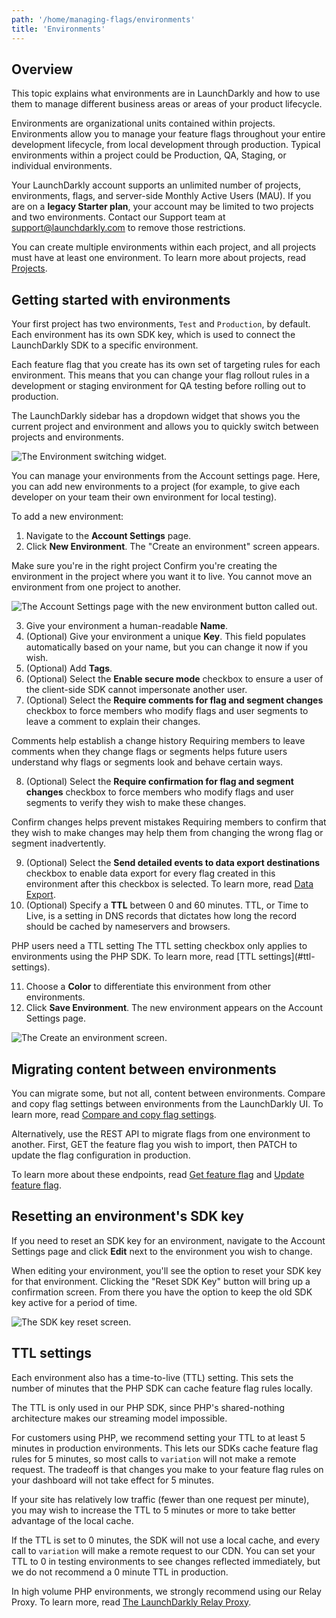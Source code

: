 ```yaml
---
path: '/home/managing-flags/environments'
title: 'Environments'
---
```


## Overview

This topic explains what environments are in LaunchDarkly and how to use them to manage different business areas or areas of your product lifecycle.

Environments are organizational units contained within projects. Environments allow you to manage your feature flags throughout your entire development lifecycle, from local development through production. Typical environments within a project could be Production, QA, Staging, or individual environments.

Your LaunchDarkly account supports an unlimited number of projects, environments, flags, and server-side Monthly Active Users (MAU). If you are on a **legacy Starter plan**, your account may be limited to two projects and two environments. Contact our Support team at support@launchdarkly.com to remove those restrictions.

You can create multiple environments within each project, and all projects must have at least one environment. To learn more about projects, read [Projects](./projects).

## Getting started with environments

Your first project has two environments, `Test` and `Production`, by default. Each environment has its own SDK key, which is used to connect the LaunchDarkly SDK to a specific environment.

Each feature flag that you create has its own set of targeting rules for each environment. This means that you can change your flag rollout rules in a development or staging environment for QA testing before rolling out to production.

The LaunchDarkly sidebar has a dropdown widget that shows you the current project and environment and allows you to quickly switch between projects and environments.

![The Environment switching widget.](../../images/env-switcher.png)

You can manage your environments from the Account settings page. Here, you can add new environments to a project (for example, to give each developer on your team their own environment for local testing).

To add a new environment:

1. Navigate to the **Account Settings** page.
2. Click **New Environment**. The "Create an environment" screen appears.

<Callout intent="alert">
  <CalloutTitle>Make sure you're in the right project</CalloutTitle>
  <CalloutDescription>
    Confirm you're creating the environment in the project where you want it to live. You cannot move an environment
    from one project to another.
  </CalloutDescription>
</Callout>

![The Account Settings page with the new environment button called out.](../../images/env-new-callout.png)

3. Give your environment a human-readable **Name**.
4. (Optional) Give your environment a unique **Key**. This field populates automatically based on your name, but you can change it now if you wish.
5. (Optional) Add **Tags**.
6. (Optional) Select the **Enable secure mode** checkbox to ensure a user of the client-side SDK cannot impersonate another user.
7. (Optional) Select the **Require comments for flag and segment changes** checkbox to force members who modify flags and user segments to leave a comment to explain their changes.

<Callout intent="info">
  <CalloutTitle>Comments help establish a change history</CalloutTitle>
  <CalloutDescription>
    Requiring members to leave comments when they change flags or segments helps future users understand why flags or
    segments look and behave certain ways.
  </CalloutDescription>
</Callout>

8. (Optional) Select the **Require confirmation for flag and segment changes** checkbox to force members who modify flags and user segments to verify they wish to make these changes.

<Callout intent="info">
  <CalloutTitle>Confirm changes helps prevent mistakes</CalloutTitle>
  <CalloutDescription>
    Requiring members to confirm that they wish to make changes may help them from changing the wrong flag or segment
    inadvertently.
  </CalloutDescription>
</Callout>

9. (Optional) Select the **Send detailed events to data export destinations** checkbox to enable data export for every flag created in this environment after this checkbox is selected. To learn more, read [Data Export](./data-export).
10. (Optional) Specify a **TTL** between 0 and 60 minutes. TTL, or Time to Live, is a setting in DNS records that dictates how long the record should be cached by nameservers and browsers.

<Callout intent="info">
  <CalloutTitle>PHP users need a TTL setting</CalloutTitle>
  <CalloutDescription>
    The TTL setting checkbox only applies to environments using the PHP SDK. To learn more, read [TTL
    settings](#ttl-settings).
  </CalloutDescription>
</Callout>

11. Choose a **Color** to differentiate this environment from other environments.
12. Click **Save Environment**. The new environment appears on the Account Settings page.

![The Create an environment screen.](../../images/env-create.png)

## Migrating content between environments

You can migrate some, but not all, content between environments. Compare and copy flag settings between environments from the LaunchDarkly UI. To learn more, read [Compare and copy flag settings](./compare-and-copy-flag-settings).

Alternatively, use the REST API to migrate flags from one environment to another. First, GET the feature flag you wish to import, then PATCH to update the flag configuration in production.

To learn more about these endpoints, read [Get feature flag](https://apidocs.launchdarkly.com/reference#get-feature-flag) and [Update feature flag](https://apidocs.launchdarkly.com/reference#update-feature-flag).

## Resetting an environment's SDK key

If you need to reset an SDK key for an environment, navigate to the Account Settings page and click **Edit** next to the environment you wish to change.

When editing your environment, you'll see the option to reset your SDK key for that environment. Clicking the "Reset SDK Key" button will bring up a confirmation screen. From there you have the option to keep the old SDK key active for a period of time.

![The SDK key reset screen.](../../images/env-sdk-key-reset.png)

## TTL settings

Each environment also has a time-to-live (TTL) setting. This sets the number of minutes that the PHP SDK can cache feature flag rules locally.

The TTL is only used in our PHP SDK, since PHP's shared-nothing architecture makes our streaming model impossible.

For customers using PHP, we recommend setting your TTL to at least 5 minutes in production environments. This lets our SDKs cache feature flag rules for 5 minutes, so most calls to `variation` will not make a remote request. The tradeoff is that changes you make to your feature flag rules on your dashboard will not take effect for 5 minutes.

If your site has relatively low traffic (fewer than one request per minute), you may wish to increase the TTL to 5 minutes or more to take better advantage of the local cache.

If the TTL is set to 0 minutes, the SDK will not use a local cache, and every call to `variation` will make a remote request to our CDN. You can set your TTL to 0 in testing environments to see changes reflected immediately, but we do not recommend a 0 minute TTL in production.

In high volume PHP environments, we strongly recommend using our Relay Proxy. To learn more, read [The LaunchDarkly Relay Proxy](./the-relay-proxy).
